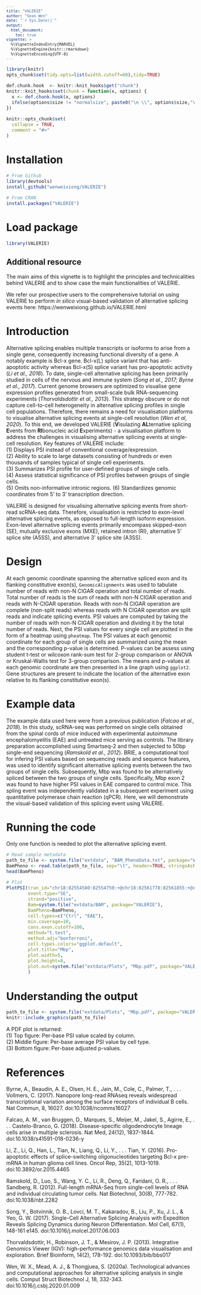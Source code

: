 ```yaml
---
title: "VALERIE"
author: "Sean Wen"
date: "`r Sys.Date()`"
output:
  html_document:
    toc: true
vignette: >
  %\VignetteIndexEntry{MARVEL}
  %\VignetteEngine{knitr::rmarkdown}
  %\VignetteEncoding{UTF-8}
---
```


<style type="text/css">

body, td {
   font-size: 14px;
}
code.r{
  font-size: 12px;
}
pre {
  font-size: 12px
}
</style>

```r
library(knitr)
opts_chunk$set(tidy.opts=list(width.cutoff=60),tidy=TRUE)

def.chunk.hook  <- knitr::knit_hooks$get("chunk")
knitr::knit_hooks$set(chunk = function(x, options) {
  x <- def.chunk.hook(x, options)
  ifelse(options$size != "normalsize", paste0("\n \\", options$size,"\n\n", x, "\n\n \\normalsize"), x)
})
```

```r
knitr::opts_chunk$set(
  collapse = TRUE,
  comment = "#>"
)
```

# Installation
```r
# From Github
library(devtools)
install_github("wenweixiong/VALERIE")

# From CRAN
install.packages("VALERIE")
```

# Load package
```r
library(VALERIE)
```

## Additional resource
The main aims of this vignette is to highlight the principles and technicalities behind VALERIE and to show case the main functionalities of VALERIE. 

We refer our prospective users to the comprehensive tutorial on using VALERIE to perform *in silico* visual-based validation of alternative splicing events here: https://wenweixiong.github.io/VALERIE.html  

# Introduction
Alternative splicing enables multiple transcripts or isoforms to arise from a single gene, consequently increasing functional diversity of a gene. A notably example is Bcl-x gene. Bcl-x(L) splice variant that has anti-apoptotic activity whereas Bcl-x(S) splice variant has pro-apoptotic activity (*Li et al., 2016*). To date, single-cell alternative splicing has been primarily studied in cells of the nervous and immune system  (*Song et al., 2017; Byrne et al., 2017*). Current genome browsers are optimized to visualise gene expression profiles generated from small-scale bulk RNA-sequencing experiments (*Thorvaldsdottir et al., 2013*). This strategy obscure or do not capture cell-to-cell heterogeneity in alternative splicing profiles in single cell populations. Therefore, there remains a need for visualisation platforms to visualise alternative splicing events at single-cell resolution (*Wen et al, 2020*). To this end, we developed VALERIE (**V**isulazing **AL**ternative splicing **E**vents from **RI**bonucleic acid **E**xperiments) - a visualisation platform to address the challenges in visualising alternative splicing events at single-cell resolution. Key features of VALERIE include:  
(1) Displays PSI instead of conventional coverage/expression.  
(2) Ability to scale to large datasets consisting of hundreds or even thousands of samples typical of single cell experiments.  
(3) Summarizes PSI profile for user-defined groups of single cells.  
(4) Assess statistical significance of PSI profiles between groups of single cells.  
(5) Omits non-informative intronic regions.
(6) Standardizes genomic coordinates from 5' to 3' transcription direction.  

  VALERIE is designed for visualising alternative splicing events from short-read scRNA-seq data. Therefore, visualisation is restricted to exon-level alternative splicing events, as opposed to full-length isoform expression. Exon-level alternative splicing events primarily encompass skipped-exon (SE), mutually exclusive exons (MXE), retained intron (RI), alternative 5' splice site (A5SS), and alternative 3' splice site (A3SS).
  
# Design
At each genomic coordinate spanning the alternative spliced exon and its flanking constitutive exon(s), ```GenomicAlignments``` was used to tabulate number of reads with non-N CIGAR operation and total number of reads. Total number of reads is the sum of reads with non-N CIGAR operation and reads with N-CIGAR operation. Reads with non-N CIGAR operation are complete (non-split reads) whereas reads with N CIGAR operation are split reads and indicate splicing events. PSI values are computed by taking the number of reads with non-N CIGAR operation and dividing it by the total number of reads. Next, the PSI values for every single cell are plotted in the form of a heatmap using ```pheatmap```. The PSI values at each genomic coordinate for each group of single cells are summarized using the mean and the corresponding p-value is determined. P-values can be assess using student t-test or wilcoxon rank-sum test for 2-group comparison or ANOVA or Kruskal-Wallis test for 3-group comparison. The means and p-values at each genomic coordinate are then presented in a line graph using ```ggplot2```. Gene structures are present to indicate the location of the alternative exon relative to its flanking constitutive exon(s).  
  
# Example data
The example data used here were from a previous publication (*Falcao et al., 2018*). In this study, scRNA-seq was performed on single cells obtained from the spinal cords of mice induced with experimental autoimmune encephalomyelitis (EAE) and untreated mice serving as controls. The library preparation accomplished using Smartseq-2 and then subjected to 50bp single-end sequencing (*Ramskold et al., 2012*). BRIE, a computational tool for infering PSI values based on sequencing reads and sequence features, was used to identify significant alternative splicing events between the two groups of single cells. Subsequently, Mbp was found to be alternatively spliced between the two groups of single cells. Specifically, Mbp exon 2 was found to have higher PSI values in EAE compared to control mice. This spling event was independently validated in a subsequent experiment using quantitative polymerase chain reaction (qPCR). Here, we will demonstrate the visual-based validation of this splicing event using VALERIE.

# Running the code
Only one function is needed to plot the alternative splicing event.

```r
# Read sample metadata
path_to_file <- system.file("extdata", "BAM_PhenoData.txt", package="VALERIE")
BamPheno <- read.table(path_to_file, sep="\t", header=TRUE, stringsAsFactors=FALSE)
head(BamPheno)

# Plot
PlotPSI(tran_id="chr18:82554580:82554750:+@chr18:82561778:82561855:+@chr18:82572825:82572926",
        event.type="SE",
        strand="positive",
        Bam=system.file("extdata/BAM", package="VALERIE"),
        BamPheno=BamPheno,
        cell.types=c("Ctrl", "EAE"),
        min.coverage=10,
        cons.exon.cutoff=100,
        method="t.test",
        method.adj="bonferroni",
        cell.types.colors="ggplot.default",
        plot.title="Mbp",
        plot.width=5,
        plot.height=8,
        plot.out=system.file("extdata/Plots", "Mbp.pdf", package="VALERIE")
        )
```

# Understanding the output
```r
path_to_file <- system.file("extdata/Plots", "Mbp.pdf", package="VALERIE")
knitr::include_graphics(path_to_file)
```

A PDF plot is returned:  
(1) Top figure: Per-base PSI value scaled by column.  
(2) Middle figure: Per-base average PSI value by cell type.  
(3) Bottom figure: Per-base adjusted p-values.  

# References

Byrne, A., Beaudin, A. E., Olsen, H. E., Jain, M., Cole, C., Palmer, T., . . . Vollmers, C. (2017). Nanopore long-read RNAseq reveals widespread transcriptional variation among the surface receptors of individual B cells. Nat Commun, 8, 16027. doi:10.1038/ncomms16027  

Falcao, A. M., van Bruggen, D., Marques, S., Meijer, M., Jakel, S., Agirre, E., . . . Castelo-Branco, G. (2018). Disease-specific oligodendrocyte lineage cells arise in multiple sclerosis. Nat Med, 24(12), 1837-1844. doi:10.1038/s41591-018-0236-y  

Li, Z., Li, Q., Han, L., Tian, N., Liang, Q., Li, Y., . . . Tian, Y. (2016). Pro-apoptotic effects of splice-switching oligonucleotides targeting Bcl-x pre-mRNA in human glioma cell lines. Oncol Rep, 35(2), 1013-1019. doi:10.3892/or.2015.4465  

Ramskold, D., Luo, S., Wang, Y. C., Li, R., Deng, Q., Faridani, O. R., . . . Sandberg, R. (2012). Full-length mRNA-Seq from single-cell levels of RNA and individual circulating tumor cells. Nat Biotechnol, 30(8), 777-782. doi:10.1038/nbt.2282  

Song, Y., Botvinnik, O. B., Lovci, M. T., Kakaradov, B., Liu, P., Xu, J. L., & Yeo, G. W. (2017). Single-Cell Alternative Splicing Analysis with Expedition Reveals Splicing Dynamics during Neuron Differentiation. Mol Cell, 67(1), 148-161 e145. doi:10.1016/j.molcel.2017.06.003  

Thorvaldsdottir, H., Robinson, J. T., & Mesirov, J. P. (2013). Integrative Genomics Viewer (IGV): high-performance genomics data visualisation and exploration. Brief Bioinform, 14(2), 178-192. doi:10.1093/bib/bbs017

Wen, W. X., Mead, A. J., & Thongjuea, S. (2020a). Technological advances and computational approaches for alternative splicing analysis in single cells. Comput Struct Biotechnol J, 18, 332-343. doi:10.1016/j.csbj.2020.01.009  
